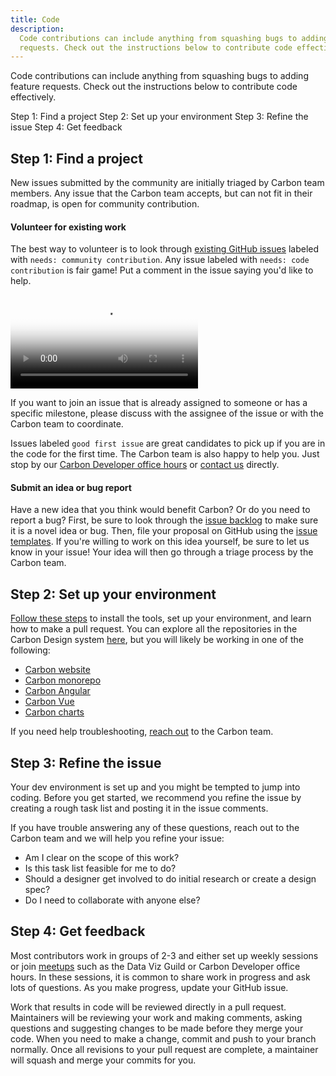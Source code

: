 ```yaml
---
title: Code
description:
  Code contributions can include anything from squashing bugs to adding feature
  requests. Check out the instructions below to contribute code effectively.
---
```



<PageDescription>

Code contributions can include anything from squashing bugs to adding feature
requests. Check out the instructions below to contribute code effectively.

</PageDescription>

<AnchorLinks>

<AnchorLink>Step 1: Find a project</AnchorLink>
<AnchorLink>Step 2: Set up your environment</AnchorLink>
<AnchorLink>Step 3: Refine the issue</AnchorLink>
<AnchorLink>Step 4: Get feedback</AnchorLink>

</AnchorLinks>

## Step 1: Find a project

New issues submitted by the community are initially triaged by Carbon team
members. Any issue that the Carbon team accepts, but can not fit in their
roadmap, is open for community contribution.

#### Volunteer for existing work

The best way to volunteer is to look through
[existing GitHub issues](https://github.com/carbon-design-system/carbon/issues?q=is%3Aopen+is%3Aissue+label%3A%22needs%3A+community+contribution%22+)
labeled with `needs: community contribution`. Any issue labeled with
`needs: code contribution` is fair game! Put a comment in the issue saying you'd
like to help.

<Video
  src="/videos/code-contribution.mp4"
  poster="/videos/code-contribution.png">
  <track default srcLang="en" title="Volunteer for existing work" />
</Video>

If you want to join an issue that is already assigned to someone or has a
specific milestone, please discuss with the assignee of the issue or with the
Carbon team to coordinate.

Issues labeled `good first issue` are great candidates to pick up if you are in
the code for the first time. The Carbon team is also happy to help you. Just
stop by our [Carbon Developer office hours](/whats-happening/meetups/) or
[contact us](/help/contact-us/) directly.

#### Submit an idea or bug report

Have a new idea that you think would benefit Carbon? Or do you need to report a
bug? First, be sure to look through the
[issue backlog](https://github.com/carbon-design-system/carbon/issues) to make
sure it is a novel idea or bug. Then, file your proposal on GitHub using the
[issue templates](https://github.com/carbon-design-system/carbon/issues/new/choose).
If you're willing to work on this idea yourself, be sure to let us know in your
issue! Your idea will then go through a triage process by the Carbon team.

## Step 2: Set up your environment

[Follow these steps](https://github.com/carbon-design-system/carbon/blob/main/.github/CONTRIBUTING.md)
to install the tools, set up your environment, and learn how to make a pull
request. You can explore all the repositories in the Carbon Design system
[here](https://github.com/carbon-design-system), but you will likely be working
in one of the following:

- [Carbon website](https://github.com/carbon-design-system/carbon-website/)
- [Carbon monorepo](https://github.com/carbon-design-system/carbon)
- [Carbon Angular](https://github.com/IBM/carbon-components-angular/)
- [Carbon Vue](https://github.com/carbon-design-system/carbon-components-vue/)
- [Carbon charts](https://github.com/carbon-design-system/carbon-charts/)

If you need help troubleshooting, [reach out](/help/contact-us/) to the Carbon
team.

## Step 3: Refine the issue

Your dev environment is set up and you might be tempted to jump into coding.
Before you get started, we recommend you refine the issue by creating a rough
task list and posting it in the issue comments.

If you have trouble answering any of these questions, reach out to the Carbon
team and we will help you refine your issue:

- Am I clear on the scope of this work?
- Is this task list feasible for me to do?
- Should a designer get involved to do initial research or create a design spec?
- Do I need to collaborate with anyone else?

## Step 4: Get feedback

Most contributors work in groups of 2-3 and either set up weekly sessions or
join [meetups](/whats-happening/meetups/#carbon-office-hours) such as the Data
Viz Guild or Carbon Developer office hours. In these sessions, it is common to
share work in progress and ask lots of questions. As you make progress, update
your GitHub issue.

Work that results in code will be reviewed directly in a pull request.
Maintainers will be reviewing your work and making comments, asking questions
and suggesting changes to be made before they merge your code. When you need to
make a change, commit and push to your branch normally. Once all revisions to
your pull request are complete, a maintainer will squash and merge your commits
for you.
